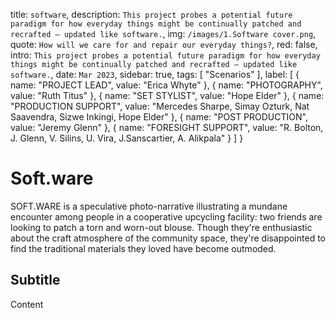 
  title: `software`,
  description: `This project probes a potential future paradigm for how everyday things might be continually patched and recrafted — updated like software.`,
  img: `/images/1.Software cover.png`,
  quote: `How will we care for and repair our everyday things?`,
  red: false,
  intro: `This project probes a potential future paradigm for how everyday things might be continually patched and recrafted — updated like software.`,
  date: `Mar 2023`,
  sidebar: true,
  tags: [
    "Scenarios"
  ], 
  label: [ { name: "PROJECT LEAD", value: "Erica Whyte" }, { name: "PHOTOGRAPHY", value: "Ruth Titus" }, { name: "SET STYLIST", value: "Hope Elder" }, { name: "PRODUCTION SUPPORT", value: "Mercedes Sharpe, Simay Ozturk, Nat Saavendra, Sizwe Inkingi, Hope Elder" }, { name: "POST PRODUCTION", value: "Jeremy Glenn" }, { name: "FORESIGHT SUPPORT", value: "R. Bolton, J. Glenn, V. Silins, U. Vira, J.Sanscartier, A. Alikpala" } ] }

# Soft.ware

<Label meta={meta} />

SOFT.WARE is a speculative photo-narrative illustrating a mundane encounter among people in a cooperative upcycling facility: two friends are looking to patch a torn and worn-out blouse. Though they're enthusiastic about the craft atmosphere of the community space, they're disappointed to find the traditional materials they loved have become outmoded.

## Subtitle

Content


